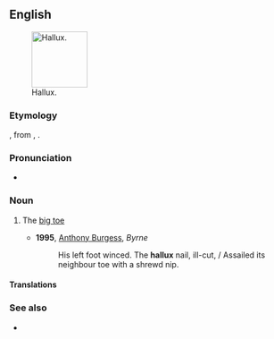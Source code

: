 ==English==
{{was wotd|2011|September|27}}
[[Image:Toes by David Shankbone, Hallux.jpg|thumb|100px|Hallux.]]

===Etymology===
{{etyl|NL.|en}}, from {{etyl|la|en}} {{m|la|allus}}, {{m|la|hallus}}.

===Pronunciation===
* {{IPA|/ˈhæləks/|lang=en}}

===Noun===
{{en-noun|halluces|halluxes}}

# {{lb|en|anatomy}} The [[big toe]]
#* '''1995''', [[w:Anthony Burgess|Anthony Burgess]], ''Byrne''
#*: His left foot winced. The '''hallux''' nail, ill-cut, / Assailed its neighbour toe with a shrewd nip.

====Translations====
{{trans-see|big toe}}

===See also===
* {{l|en|pollex}}